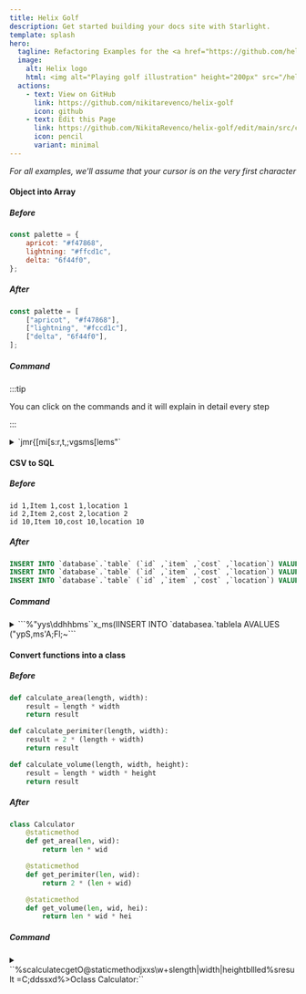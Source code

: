 ```yaml
---
title: Helix Golf
description: Get started building your docs site with Starlight.
template: splash
hero:
  tagline: Refactoring Examples for the <a href="https://github.com/helix-editor/helix">Helix Editor</a>
  image:
    alt: Helix logo
    html: <img alt="Playing golf illustration" height="200px" src="/helix-golf/golf.svg" style="margin:auto;"></img>
  actions:
    - text: View on GitHub
      link: https://github.com/nikitarevenco/helix-golf
      icon: github
    - text: Edit this Page
      link: https://github.com/NikitaRevenco/helix-golf/edit/main/src/content/docs/index.mdx
      icon: pencil
      variant: minimal
---
```



<Hexagons />

*For all examples, we'll assume that your cursor is on the very first character*

#### Object into Array

##### Before

```js
const palette = {
	apricot: "#f47868",
	lightning: "#ffcd1c",
	delta: "6f44f0",
};
```

##### After

```js
const palette = [
	["apricot", "#f47868"],
	["lightning", "#fccd1c"],
	["delta", "6f44f0"],
];
```

##### Command

:::tip

You can click on the commands and it will explain in detail every step

:::

<details>

<summary>
`jmr{[mi[s:<enter>r,t,;vgsms[lems"`
</summary>

1. Go to the line below with `j`, this is because we need to be inside of the object for the next step.
1. `mr{[` replaces the nearest pair of curly braces "\{" with square brackets "["
1. `mi[` selects inside the entire array
1. Use `s` to enter select mode, which searches inside our selection and creates sub-selections based on a pattern
1. Input `:` and then hit `Enter`, which will place a cursor on every ":" creating many single-width selections
1. `r,` replaces each selection with a ",". Essentially we've replaced each colon with a comma
1. `t,` moves the cursor on each line to the ending comma
1. `;` collapses the selection around each cursor into a single selection
1. `vgs` selects each line excluding the final comma
1. `ms[` surrounds each individual selection with "[" to turn it into an array. We're almost done here. We just need to transform the first item in each sub-array into a string.
1. `l` moves 1 character forward, replacing the selection with just a 1-width selection
1. `e` selects until the end of each word. Since we start at the first character and select until the end, this selects the entire word.
1. `ms"` surrounds each word with double quotes to make strings

</details>

#### CSV to SQL

##### Before

```csv
id 1,Item 1,cost 1,location 1
id 2,Item 2,cost 2,location 2
id 10,Item 10,cost 10,location 10
```

##### After

```sql
INSERT INTO `database`.`table` (`id` ,`item` ,`cost` ,`location`) VALUES ('id 1','Item 1','Cost 1','Location 1'); 
INSERT INTO `database`.`table` (`id` ,`item` ,`cost` ,`location`) VALUES ('id 2','Item 2','Cost 2','Location 2');
INSERT INTO `database`.`table` (`id` ,`item` ,`cost` ,`location`) VALUES ('id 10','Item 10','Cost 10','Location 10');
```

##### Command

<details>

<summary>
```%<alt-s>"yys\d<enter>dhhbms``x_ms(IINSERT INTO `database<esc>a.`table<esc>la <esc>AVALUES (<esc>"ypS,ms'A;<esc>Fl;~```
</summary>

1. `%` selects full file
1. `Alt` + `s` split selection into multiple selections on newlines
1. `"yy` yanks the selections into "y" register. We'll need it for later
1. `s` and then input the pattern `\d` then `Enter` which creates a selection on all digits
1. `d` deletes the selections. Essentially we've removed all the digits.
1. `hh` goes backwards 2 chars, important to make sure we are at the end of each word
1. Use `b` to select till the beginning of every word, which also nicely selects all the words that there are
1. ``` ms` ``` surrounds each word with a backtick
1. ``` ` ``` switches all characters to lowercase
1. `x` selects each line then use `_` to trim the trailing whitespace
1. `ms(` surrounds each line with parentheses
1. `I` goes into insert mode at the beginning of each line
1. Type the following:

		```
		INSERT INTO `database
		```

1. `Escape` goes back to normal mode
1. `a` to go into insert mode after the backtick then type:

		```
		.`table
		```
1. `Escape` goes back into normal mode, then `la` to enter insert mode just before the opening parentheses
1. Add a `Space` then `Escape` to go back into normal mode again
1. `A` goes into insert mode at the end of each line, now type:

		```
		VALUES (
		```

1. Hit `Escape` to leave insert mode. Your cursor will be at the closing parenthesis. 
1. `"yp` pastes our previously yanked items from the "y" register
1. `S,` splits current selection into multiple selections on each comma
1. `ms'` surrounds each item with a single quote
1. `A;` adds a semicolon at the end of each line
1. `Escape` goes back to normal mode and `Fl` to place your cursor on the lowercase "l" of each "location"
1. `;` collapses each selection into a single-width selection
1. `~` toggles the case for each "l" into "L"

</details>

#### Convert functions into a class

##### Before

```py
def calculate_area(length, width):
	result = length * width
	return result

def calculate_perimiter(length, width):
	result = 2 * (length + width)
	return result

def calculate_volume(length, width, height):
	result = length * width * height
	return result
```

##### After

```py
class Calculator
	@staticmethod
	def get_area(len, wid):
		return len * wid

	@staticmethod
	def get_perimiter(len, wid):
		return 2 * (len + wid)

	@staticmethod
	def get_volume(len, wid, hei):
		return len * wid * hei
```

##### Command

<details>

<summary>
``%scalculate<enter>cget<esc>O@staticmethod<esc>jxxs\w+<enter>slength|width|height<enter>bllled%sresult =<enter>C<alt-(>;ddss<enter>xd%>O<backspace>class Calculator:``
</summary>

1. `%` selects the entire file
1. `s` searches inside the current selection and creates sub-selections based on a pattern. Input `calculate` then hit `Enter` to make a selection on all instances of the word
1. `c` then type `get` to change each "calculate" word into a "get"
1. `Escape` to go back to normal mode
1. Use `O` to create an empty line above each cursor, write:

		```
		@staticmethod
		```

1. Hit `Esc` to go into normal mode.
1. We need to select 2 lines below the current line, first go down with `j` and then press `xx` which will select the current line, and then select the next line
		In total we now have 3 cursors each with 2 lines selected, which includes the first line of the bodies of each function and the function definition themselves

1. `s` brings up a prompt to select sub-selections by a given regex. The `\w+` regex selects each word, type it and then `Enter`
1. `s` again then type `length|width|height` followed by `Enter`. This will look at the contents of the current selections, and create sub-selections where it finds the regex which means "length or width or height". So we select each instance of those 3 words
1. Our cursor is currently at the end of each word. Let's go to the beginning with `b`
1. We want to keep the first 3 characters and discard the rest from each of the parameters. To do this, move to the 4th character with `lll`
1. Use `e` to select until the end of each word and then `d` to delete it
1. Select the entire file again with `%` followed by `s` to bring up selection prompt again
1. Write `result =` followed by `Enter` to select all instances of that string
1. `C` creates a new selection on the line directly below, for each cursor
1. Use `Alt` + `(` to rotate the *contents* of the selection backward
1. `;` collapses each cursor into a single selection
1. `dd` deletes two characters on each of the 6 lines
1. `s` to bring up the prompt, then input `s` followed by `Enter` to select all "s" characters
1. Select each of the lines with `x` followed by `d` to delete
1. Select whole file with `%` and indent with `>`
1. `O` creates a newline above and enters Insert mode, then `Backspace` to delete an extra tab
1. Write this:

		```
		class Calculator:
		```

</details>
